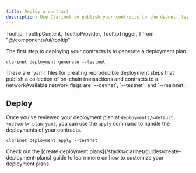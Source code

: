 ```yaml
---
title: Deploy a contract
description: Use Clarinet to publish your contracts to the devnet, testnet, or mainnet networks.
---
```


  Tooltip,
  TooltipContent,
  TooltipProvider,
  TooltipTrigger,
} from "@/components/ui/tooltip"

The first step to deploying your contracts is to generate a deployment plan.

```console title="Terminal"
clarinet deployment generate --testnet
```

<Callout title="What are deployment plans?" type="info">
These are `yaml` files for creating reproducible deployment steps that publish a collection of on-chain transactions and contracts to a <TooltipProvider inline><Tooltip><TooltipTrigger asChild><span className='cursor-default border-b border-dotted border-primary text-primary'>network</span></TooltipTrigger><TooltipContent>Available network flags are `--devnet`, `--testnet`, and `--mainnet`</TooltipContent></Tooltip></TooltipProvider>.
</Callout>

## Deploy

Once you've reviewed your deployment plan at `deployments/<default.<network>-plan.yaml`, you can use the `apply` command to handle the deployments of your contracts.

```console title="Terminal"
clarinet deployment apply --testnet 
```

<Callout title="Dive deeper" type="info">
Check out the [create deployment plans](/stacks/clarinet/guides/create-deployment-plans) guide to learn more on how to customize your deployment plans.
</Callout>
